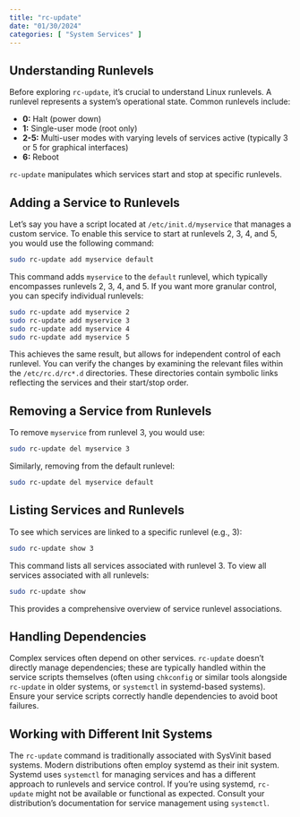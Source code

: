 ```yaml
---
title: "rc-update"
date: "01/30/2024"
categories: [ "System Services" ]
---
```

## Understanding Runlevels

Before exploring `rc-update`, it's crucial to understand Linux runlevels. A runlevel represents a system's operational state.  Common runlevels include:

* **0:** Halt (power down)
* **1:** Single-user mode (root only)
* **2-5:** Multi-user modes with varying levels of services active (typically 3 or 5 for graphical interfaces)
* **6:** Reboot


`rc-update` manipulates which services start and stop at specific runlevels.


## Adding a Service to Runlevels

Let's say you have a script located at `/etc/init.d/myservice` that manages a custom service. To enable this service to start at runlevels 2, 3, 4, and 5, you would use the following command:


```bash
sudo rc-update add myservice default
```

This command adds `myservice` to the `default` runlevel, which typically encompasses runlevels 2, 3, 4, and 5.  If you want more granular control, you can specify individual runlevels:


```bash
sudo rc-update add myservice 2
sudo rc-update add myservice 3
sudo rc-update add myservice 4
sudo rc-update add myservice 5
```

This achieves the same result, but allows for independent control of each runlevel.  You can verify the changes by examining the relevant files within the `/etc/rc.d/rc*.d` directories. These directories contain symbolic links reflecting the services and their start/stop order.


## Removing a Service from Runlevels

To remove `myservice` from runlevel 3, you would use:

```bash
sudo rc-update del myservice 3
```

Similarly, removing from the default runlevel:

```bash
sudo rc-update del myservice default
```


##  Listing Services and Runlevels

To see which services are linked to a specific runlevel (e.g., 3):

```bash
sudo rc-update show 3
```

This command lists all services associated with runlevel 3. To view all services associated with all runlevels:

```bash
sudo rc-update show
```

This provides a comprehensive overview of service runlevel associations.

## Handling Dependencies

Complex services often depend on other services. `rc-update`  doesn't directly manage dependencies; these are typically handled within the service scripts themselves (often using `chkconfig` or similar tools alongside `rc-update` in older systems, or `systemctl` in systemd-based systems).  Ensure your service scripts correctly handle dependencies to avoid boot failures.


## Working with Different Init Systems

The `rc-update` command is traditionally associated with SysVinit based systems.  Modern distributions often employ systemd as their init system. Systemd uses `systemctl` for managing services and has a different approach to runlevels and service control.  If you're using systemd,  `rc-update` might not be available or functional as expected.  Consult your distribution's documentation for service management using `systemctl`.

